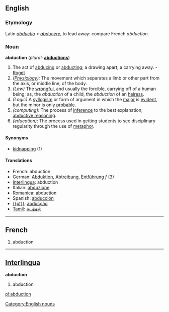 {{Wikisource1911Enc|Abduction}}
==English==

===Etymology===
Latin ''[[abductio]]'' < ''[[abducere]]'', to lead away: compare French ''abduction''. 

===Noun===
'''abduction''' (''plural:'' '''[[abductions]]''')

#The act of [[abducing]] or [[abducting]]; a drawing apart; a carrying away. - [[Roget]]
#''([[Physiology]]):'' The movement which separates a limb or other part from the axis, or middle line, of the body.
#''(Law)'' The [[wrongful]], and usually the forcible, carrying off of a human being; as, the ''abduction'' of a child, the ''abduction'' of an [[heiress]].
#''(Logic)'' A [[syllogism]] or form of argument in which the [[major]] is [[evident]], but the minor is only [[probable]].
#''(computing)'': The process of [[inference]] to the best explanation; [[abductive reasoning]].
#''(education)'': The process used in getting students to see disciplinary regularity through the use of [[metaphor]].

====Synonyms====
*[[kidnapping]] (1)

====Translations====
*French: abduction
*German: [[Abduktion]], [[Abtreibung]], [[Entführung]] ''f'' (3)
*[[Interlingua]]: abduction
*Italian: [[abduzione]]
*[[Romanica]]: [[abduction]]
*Spanish: [[abducción]]
* [[{{pt}}]]: [[abducção]]
*[[Tamil]]: [[கடத்தல்]]

----
[[Category:English nouns]]

==French==

# abduction

----

==[[Interlingua]]==
'''abduction'''
# abduction

[[pl:abduction]]